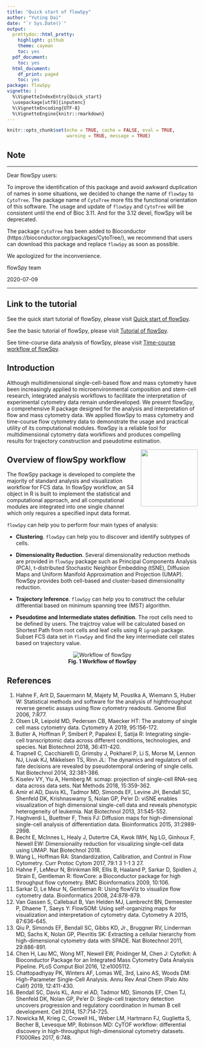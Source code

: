 ```yaml
---
title: "Quick start of flowSpy"
author: "Yuting Dai"
date: "`r Sys.Date()`"
output:
  prettydoc::html_pretty:
    highlight: github
    theme: cayman
    toc: yes
  pdf_document:
    toc: yes
  html_document:
    df_print: paged
    toc: yes
package: flowSpy
vignette: |
  %\VignetteIndexEntry{Quick_start} 
  \usepackage[utf8]{inputenc} 
  %\VignetteEncoding{UTF-8} 
  %\VignetteEngine{knitr::rmarkdown}
---
```


```r
knitr::opts_chunk$set(echo = TRUE, cache = FALSE, eval = TRUE,
                      warning = TRUE, message = TRUE)
```


## Note

----------------

Dear flowSpy users:

To improve the identification of this package and avoid awkward duplication of names in some situations, we decided to change the name of `flowSpy` to `CytoTree`. The package name of `CytoTree` more fits the functional orientation of this software. The usage and update of `flowSpy` and `CytoTree` will be consistent until the end of Bioc 3.11. And for the 3.12 devel, flowSpy will be deprecated.

The package `CytoTree` has been added to Bioconductor (https://bioconductor.org/packages/CytoTree/), we recommend that users can download this package and replace `flowSpy` as soon as possible.

We apologized for the inconvenience.

flowSpy team

2020-07-09

----------------

## Link to the tutorial

See the quick start tutorial of flowSpy, please visit [Quick start of flowSpy](https://ytdai.github.io/flowSpy/Quick_start.html).

See the basic tutorial of flowSpy, please visit [Tutorial of flowSpy](https://ytdai.github.io/flowSpy/basic.html).

See time-course data analysis of flowSpy, please visit [Time-course workflow of flowSpy](https://ytdai.github.io/flowSpy/Time_course.html).

## Introduction

Although multidimensional single-cell-based flow and mass cytometry have been increasingly applied to microenvironmental composition and stem-cell research, integrated analysis workflows to facilitate the interpretation of experimental cytometry data remain underdeveloped. We present flowSpy, a comprehensive R package designed for the analysis and interpretation of flow and mass cytometry data. We applied flowSpy to mass cytometry and time-course flow cytometry data to demonstrate the usage and practical utility of its computational modules. flowSpy is a reliable tool for multidimensional cytometry data workflows and produces compelling results for trajectory construction and pseudotime estimation. 

<img src="../inst/figures/logo.png" align="right" height=150 width=150/>

## Overview of flowSpy workflow

The flowSpy package is developed to complete the majority of standard analysis and visualization workflow for FCS data. In flowSpy workflow, an S4 object in R is built to implement the statistical and computational approach, and all computational modules are integrated into one single channel which only requires a specified input data format.

`flowSpy` can help you to perform four main types of analysis:

- **Clustering**. `flowSpy` can help you to discover and identify subtypes of cells. 

- **Dimensionality Reduction**. Several dimensionality reduction methods are provided in `flowSpy` package such as Principal Components Analysis (PCA), t-distributed Stochastic Neighbor Embedding (tSNE), Diffusion Maps and Uniform Manifold Approximation and Projection (UMAP). flowSpy provides both cell-based and cluster-based dimensionality reduction.

- **Trajectory Inference**. `flowSpy` can help you to construct the cellular differential based on minimum spanning tree (MST) algorithm. 

- **Pseudotime and Intermediate states definition**. The root cells need to be defined by users. The trajctroy value will be calculated based on Shortest Path from root cells and leaf cells using R `igraph` package. Subset FCS data set in `flowSpy` and find the key intermediate cell states based on trajectory value.


<center> <img src="../inst/figures/algorithm.jpg" alt="Workflow of flowSpy" /> </center>

<center> **Fig. 1  Workflow of flowSpy** </center>

## References


1. Hahne F, Arlt D, Sauermann M, Majety M, Poustka A, Wiemann S, Huber W: Statistical methods and software for the analysis of highthroughput reverse genetic assays using flow cytometry readouts. Genome Biol 2006, 7:R77.
2. Olsen LR, Leipold MD, Pedersen CB, Maecker HT: The anatomy of single cell mass cytometry data. Cytometry A 2019, 95:156-172.
3. Butler A, Hoffman P, Smibert P, Papalexi E, Satija R: Integrating single-cell transcriptomic data across different conditions, technologies, and species. Nat Biotechnol 2018, 36:411-420.
4. Trapnell C, Cacchiarelli D, Grimsby J, Pokharel P, Li S, Morse M, Lennon NJ, Livak KJ, Mikkelsen TS, Rinn JL: The dynamics and regulators of cell fate decisions are revealed by pseudotemporal ordering of single cells. Nat Biotechnol 2014, 32:381-386.
5. Kiselev VY, Yiu A, Hemberg M: scmap: projection of single-cell RNA-seq data across data sets. Nat Methods 2018, 15:359-362.
6. Amir el AD, Davis KL, Tadmor MD, Simonds EF, Levine JH, Bendall SC, Shenfeld DK, Krishnaswamy S, Nolan GP, Pe'er D: viSNE enables visualization of high dimensional single-cell data and reveals phenotypic heterogeneity of leukemia. Nat Biotechnol 2013, 31:545-552.
7. Haghverdi L, Buettner F, Theis FJ: Diffusion maps for high-dimensional single-cell analysis of differentiation data. Bioinformatics 2015, 31:2989-2998.
8. Becht E, McInnes L, Healy J, Dutertre CA, Kwok IWH, Ng LG, Ginhoux F, Newell EW: Dimensionality reduction for visualizing single-cell data using UMAP. Nat Biotechnol 2018.
9. Wang L, Hoffman RA: Standardization, Calibration, and Control in Flow Cytometry. Curr Protoc Cytom 2017, 79:1 3 1-1 3 27.
10. Hahne F, LeMeur N, Brinkman RR, Ellis B, Haaland P, Sarkar D, Spidlen J, Strain E, Gentleman R: flowCore: a Bioconductor package for high throughput flow cytometry. BMC Bioinformatics 2009, 10:106.
11. Sarkar D, Le Meur N, Gentleman R: Using flowViz to visualize flow cytometry data. Bioinformatics 2008, 24:878-879.
12. Van Gassen S, Callebaut B, Van Helden MJ, Lambrecht BN, Demeester P, Dhaene T, Saeys Y: FlowSOM: Using self-organizing maps for visualization and interpretation of cytometry data. Cytometry A 2015, 87:636-645.
13. Qiu P, Simonds EF, Bendall SC, Gibbs KD, Jr., Bruggner RV, Linderman MD, Sachs K, Nolan GP, Plevritis SK: Extracting a cellular hierarchy from high-dimensional cytometry data with SPADE. Nat Biotechnol 2011, 29:886-891.
14. Chen H, Lau MC, Wong MT, Newell EW, Poidinger M, Chen J: Cytofkit: A Bioconductor Package for an Integrated Mass Cytometry Data Analysis Pipeline. PLoS Comput Biol 2016, 12:e1005112.
15. Chattopadhyay PK, Winters AF, Lomas WE, 3rd, Laino AS, Woods DM: High-Parameter Single-Cell Analysis. Annu Rev Anal Chem (Palo Alto Calif) 2019, 12:411-430.
16. Bendall SC, Davis KL, Amir el AD, Tadmor MD, Simonds EF, Chen TJ, Shenfeld DK, Nolan GP, Pe'er D: Single-cell trajectory detection uncovers progression and regulatory coordination in human B cell development. Cell 2014, 157:714-725.
17. Nowicka M, Krieg C, Crowell HL, Weber LM, Hartmann FJ, Guglietta S, Becher B, Levesque MP, Robinson MD: CyTOF workflow: differential discovery in high-throughput high-dimensional cytometry datasets. F1000Res 2017, 6:748.










